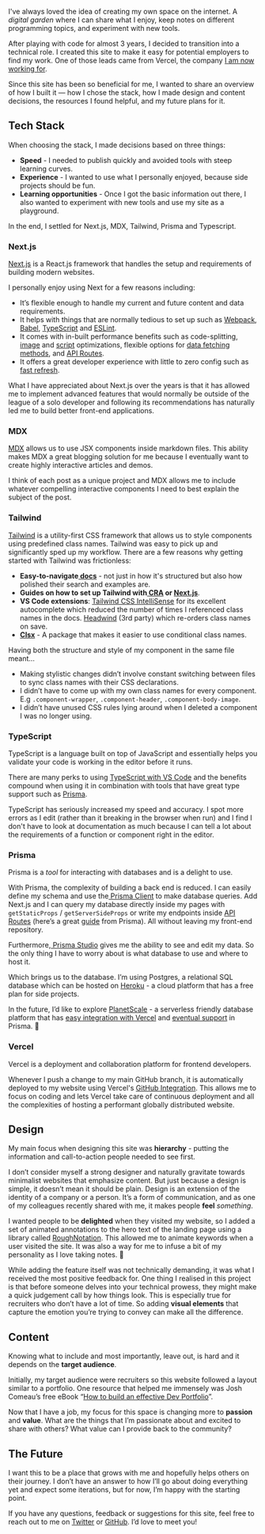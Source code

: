 

<div className="data-post">
<div className="container data-post">

I've always loved the idea of creating my own space on the internet. A _digital garden_ where I can share what I enjoy, keep notes on different programming topics, and experiment with new tools.

After playing with code for almost 3 years, I decided to transition into a technical role. I created this site to make it easy for potential employers to find my work. One of those leads came from Vercel, the company [I am now working for](https://twitter.com/leeerob/status/1410957812528816133).

Since this site has been so beneficial for me, I wanted to share an overview of how I built it — how I chose the stack, how I made design and content decisions, the resources I found helpful, and my future plans for it.

## Tech Stack

When choosing the stack, I made decisions based on three things:

- **Speed** - I needed to publish quickly and avoided tools with steep learning curves.
- **Experience** - I wanted to use what I personally enjoyed, because side projects should be fun.
- **Learning opportunities** - Once I got the basic information out there, I also wanted to experiment with new tools and use my site as a playground.

In the end, I settled for Next.js, MDX, Tailwind, Prisma and Typescript.

### Next.js

[Next.js](https://nextjs.org/) is a React.js framework that handles the setup and requirements of building modern websites.

I personally enjoy using Next for a few reasons including:

- It’s flexible enough to handle my current and future content and data requirements.
- It helps with things that are normally tedious to set up such as [Webpack](https://nextjs.org/docs/api-reference/next.config.js/custom-webpack-config), [Babel](https://nextjs.org/docs/advanced-features/customizing-babel-config), [TypeScript](https://nextjs.org/docs/basic-features/typescript) and [ESLint](https://nextjs.org/docs/basic-features/eslint).
- It comes with in-built performance benefits such as code-splitting, [image](https://nextjs.org/docs/basic-features/image-optimization) and [script](https://nextjs.org/docs/basic-features/script) optimizations, flexible options for [data fetching methods](https://nextjs.org/docs/basic-features/data-fetching), and [API Routes](https://nextjs.org/blog/next-9).
- It offers a great developer experience with little to zero config such as [fast refresh](https://nextjs.org/docs/basic-features/fast-refresh#how-it-works).

What I have appreciated about Next.js over the years is that it has allowed me to implement advanced features that would normally be outside of the league of a solo developer and following its recommendations has naturally led me to build better front-end applications.

### MDX

[MDX](https://mdxjs.com/) allows us to use JSX components inside markdown files. This ability makes MDX a great blogging solution for me because I eventually want to create highly interactive articles and demos.

I think of each post as a unique project and MDX allows me to include whatever compelling interactive components I need to best explain the subject of the post.

### Tailwind

[Tailwind](https://tailwindcss.com/) is a utility-first CSS framework that allows us to style components using predefined class names. Tailwind was easy to pick up and significantly sped up my workflow. There are a few reasons why getting started with Tailwind was frictionless:

- **Easy-to-navigate[ docs](https://tailwindcss.com/docs)** - not just in how it's structured but also how polished their search and examples are.
- **Guides on how to set up Tailwind with[ CRA](https://tailwindcss.com/docs/guides/create-react-app) or [Next.js](https://tailwindcss.com/docs/guides/nextjs)**.
- **VS Code extensions**: [Tailwind CSS IntelliSense](https://marketplace.visualstudio.com/items?itemName=bradlc.vscode-tailwindcss) for its excellent autocomplete which reduced the number of times I referenced class names in the docs. [Headwind](https://marketplace.visualstudio.com/items?itemName=heybourn.headwind) (3rd party) which re-orders class names on save.
- **[Clsx](https://www.npmjs.com/package/clsx)** - A package that makes it easier to use conditional class names.

Having both the structure and style of my component in the same file meant…

- Making stylistic changes didn’t involve constant switching between files to sync class names with their CSS declarations.
- I didn’t have to come up with my own class names for every component. E.g `.component-wrapper`, `.component-header`, `.component-body-image`.
- I didn’t have unused CSS rules lying around when I deleted a component I was no longer using.

### TypeScript

TypeScript is a language built on top of JavaScript and essentially helps you validate your code is working in the editor before it runs.

There are many perks to using [TypeScript with VS Code](https://code.visualstudio.com/docs/languages/typescript) and the benefits compound when using it in combination with tools that have great type support such as [Prisma](https://www.prisma.io/docs/concepts/overview/what-is-prisma#usage-with-typescript).

TypeScript has seriously increased my speed and accuracy. I spot more errors as I edit (rather than it breaking in the browser when run) and I find I don't have to look at documentation as much because I can tell a lot about the requirements of a function or component right in the editor.

### Prisma

Prisma is a _tool_ for interacting with databases and is a delight to use.

With Prisma, the complexity of building a back end is reduced. I can easily define my schema and use the[ Prisma Client](https://www.prisma.io/docs/concepts/components/prisma-client) to make database queries. Add Next.js and I can query my database directly inside my pages with `getStaticProps` / `getServerSideProps` or write my endpoints inside [API Routes](https://nextjs.org/docs/api-routes/introduction) (here’s a great [guide](https://www.prisma.io/nextjs) from Prisma). All without leaving my front-end repository.

Furthermore,[ Prisma Studio](https://www.prisma.io/studio) gives me the ability to see and edit my data. So the only thing I have to worry about is what database to use and where to host it.

Which brings us to the database. I’m using Postgres, a relational SQL database which can be hosted on [Heroku](https://www.heroku.com/postgres) - a cloud platform that has a free plan for side projects.

In the future, I’d like to explore [PlanetScale](https://www.planetscale.com/) - a serverless friendly database platform that has [easy integration with Vercel](https://vercel.com/integrations/planetscale) and [eventual support](https://github.com/prisma/prisma/issues/7292) in Prisma. 👀

### Vercel

Vercel is a deployment and collaboration platform for frontend developers.

Whenever I push a change to my main GitHub branch, it is automatically deployed to my website using Vercel's [GitHub Integration](https://vercel.com/docs/git/vercel-for-github). This allows me to focus on coding and lets Vercel take care of continuous deployment and all the complexities of hosting a performant globally distributed website.

## Design

My main focus when designing this site was **hierarchy** - putting the information and call-to-action people needed to see first.

I don’t consider myself a strong designer and naturally gravitate towards minimalist websites that emphasize content. But just because a design is simple, it doesn’t mean it should be plain. Design is an extension of the identity of a company or a person. It’s a form of communication, and as one of my colleagues recently shared with me, it makes people **feel** _something_.

I wanted people to be **delighted** when they visited my website, so I added a set of animated annotations to the hero text of the landing page using a library called [RoughNotation](https://roughnotation.com/). This allowed me to animate keywords when a user visited the site. It was also a way for me to infuse a bit of my personality as I love taking notes. 🌈

<HeroDemo />

While adding the feature itself was not technically demanding, it was what I received the most positive feedback for. One thing I realised in this project is that before someone delves into your technical prowess, they might make a quick judgement call by how things look. This is especially true for recruiters who don’t have a lot of time. So adding **visual elements** that capture the emotion you’re trying to convey can make all the difference.

## Content

Knowing what to include and most importantly, leave out, is hard and it depends on the **target audience**.

Initially, my target audience were recruiters so this website followed a layout similar to a portfolio. One resource that helped me immensely was Josh Comeau’s free eBook “[How to build an effective Dev Portfolio](https://www.joshwcomeau.com/effective-portfolio/)”.

Now that I have a job, my focus for this space is changing more to **passion** and **value**. What are the things that I’m passionate about and excited to share with others? What value can I provide back to the community?

## The Future

I want this to be a place that grows with me and hopefully helps others on their journey. I don’t have an answer to how I’ll go about doing everything yet and expect some iterations, but for now, I’m happy with the starting point.

If you have any questions, feedback or suggestions for this site, feel free to reach out to me on [Twitter](https://twitter.com/delba_oliveira) or [GitHub](https://github.com/delbaoliveira/website). I’d love to meet you!

</div>

</div>